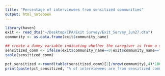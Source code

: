 ```yaml
---
title: "Percentage of interviewees from sensitized communities"
output: html_notebook
---
```

```r
library(haven)
exit <- read_dta("~/Desktop/IPA/Exit Survey/Exit_Survey_Jun27.dta")
community <- as.data.frame(exit$community_name)

## create a dummy variable indicating whether the caregiver is from a sensitized community
sensitized_comm <- ifelse(exit$community_name==0|exit$community_name=="Other",0,1)
table(sensitized_comm)

pct_sensitized <-round(table(sensitized_comm)[2]/nrow(community),4)*100
print(paste(pct_sensitized, "% of interviewees are from sensitized communities"))
```